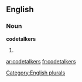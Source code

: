 
==English==

===Noun===
'''codetalkers'''

# {{plural of|[[codetalker]]}}

[[Category:English plurals]]

[[ar:codetalkers]]
[[fr:codetalkers]]